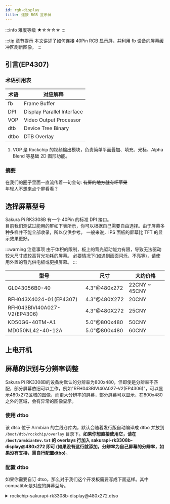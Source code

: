 ```yaml
---
id: rgb-display
title: 连接 RGB 显示屏
---
```


:::info 难度等级 ★☆☆☆☆
:::

:::tip 章节提示
本文讲述了如何连接 40Pin RGB 显示屏，并利用 fb 设备向屏幕缓冲区刷新图像。
:::

<!-- truncate -->

## 引言(EP4307) 

###  术语引用表
| 术语 | 对应解释 |
| -- | -- |
| fb  | Frame Buffer |
| DPI | Display Parallel Interface
| VOP | Video Output Processor |
| dtb | Device Tree Binary |
| dtbo | DTB Overlay |

1. VOP 是 Rockchip 的视频输出模块，负责简单平面叠加、填充、光标、Alpha Blend 等基础 2D 图形功能。

### 摘要
在我们的圈子里面一直流传着一句金句: ~~有屏的地方就有坏苹果~~  
年轻人不想来点个屏看看？

## 选择屏幕型号
Sakura Pi RK3308B 有一个 40Pin 的标准 DPI 接口。  
目前我们测试过能用的屏如下表所示，你可以根据自己需要自由选择。由于屏幕多种多样并不能全部收录，所以仅供参考。 一般来说，IPS 面板的屏幕比 TFT 的显示效果更好。

:::warning 注意事项
由于体积的限制，板上的背光驱动能力有限，导致无法驱动较大尺寸或较高背光功耗的屏幕。
必要情况下(如遇到画面闪烁、不亮等)，请使用外置的背光供电板或更换屏幕。
:::

| 型号 | 尺寸 | 大约价格 |
| -- | -- | -- |
| GL043056B0-40 | 4.3"@480x272 | 22CNY ~ 45CNY |
| RFH043X4024-01(EP4307) | 4.3"@480X272 | 20CNY |
| RFH043BIVI40A027-V2(EP4306) | 4.3"@480X272 | 25CNY |
| KD50G6-40TM-A1 | 5.0"@800x480 | 50CNY |
| MD050NL42-40-12A | 5.0"@800x480 | 60CNY |

## 上电开机

## 屏幕的识别与分辨率调整

Sakura Pi RK3308B的设备树默认的分辨率为800x480，但即使是分辨率不匹配，部分屏幕依旧可以工作，例如"RFH043BIVI40A027-V2(EP4306)"，可以显示480x272区域的图像，而更大分辨率的屏幕，部分屏幕可以显示，在800x480之外的区域，会有异常的图像显示。

### 使用 dtbo
该 dtso 位于 Armbian 的主线仓库内，默认会随着发行版自动编译成 dtbo 并放到 `/boot/dtb/rockchip/overlay` 目录下。**如果你想直接使用它，请在 `/boot/armbianEnv.txt` 
的 overlays 行加入 sakurapi-rk3308b-display@480x272 即可 (如果没有这行就添加，分辨率为自己屏幕的分辨率，如果没有支持，需自行配置dtbo)**。  

### 配置 dtbo

如果你需要自订 dtso，那么对于我们这个开发板需要写成下面这样。其中compatible是对应的屏幕型号。
<details>
  <summary>rockchip-sakurapi-rk3308b-display@480x272.dtso</summary>
```dts
/dts-v1/;
/plugin/;

/ {
    fragment@0 {
        target = <&display>;
        __overlay__ {
            compatible = "edt,etm0430g0dh6";
            status = "okay";
        };
    };
};

```
</details>
